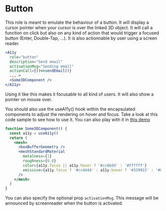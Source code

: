 # Button

This role is meant to emulate the behaviour of a button.
It will display a cursor pointer when your cursor is over the linked 3D object.
It will call a function on click but also on any kind of action that would trigger a focused button (Enter, Double-Tap, ...).
It is also actionnable by user using a screen reader.

```jsx
<A11y
  role="button"
  description="Send email"
  activationMsg="Sending email"
  actionCall={()=>sendEmail()}
  ... >
  <Some3DComponent />
</A11y>
```

Using it like this makes it focusable to all kind of users. It will also show a pointer on mouse over.

You should also use the useA11y() hook within the encapsulated components to adjust the rendering on hover and focus.
Take a look at this code sample to see how to use it.
You can also play with it in [this demo](https://n4rzi.csb.app)

```jsx
function Some3DComponent() {
  const a11y = useA11y()
  return (
    <mesh>
      <boxBufferGeometry />
      <meshStandardMaterial
        metalness={1}
        roughness={0.8}
        color={a11y.focus || a11y.hover ? '#cc66dd' : '#ffffff'}
        emissive={a11y.focus ? '#cc4444' : a11y.hover ? '#339922' : '#003399'}
      />
    </mesh>
  )
}
```

You can also specify the optional prop `activationMsg`.
This message will be announced by screenreader when the button is activated.

